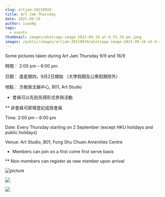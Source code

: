 ```yaml
---
slug: artjam-20210919
title: Art Jam Thursday
date: 2021-09-19
author: ivanNg
tags:
  - events
thumbnail: images/whatsapp-image-2021-09-16-at-6.55.29-pm.jpeg
images: /public/images/artjam-20210919/whatsapp-image-2021-09-16-at-4.46.21-pm.jpeg
---
```

Some pictures taken during Art Jam Thursday 9/9 and 16/9

時間： 2:00 pm – 6:00 pm

日期： 逢星期四，9月2日開始 （大學假期及公衆假期除外）

地點： 方樹泉文娛中心, B01, Art Studio

* 會員可以先到先得形式參與活動

\*\* 非會員可即場登記成爲會員

Time: 2:00 pm – 6:00 pm

Date: Every Thursday starting on 2 September (except HKU holidays and public holidays)

Venue: Art Studio, B01, Fong Shu Chuen Amenities Centre

* Members can join on a first come first serve basis

\*\* Non-members can register as new member upon arrival

![picture](/images/whatsapp-image-2021-09-16-at-5.19.17-pm.jpeg)

![](/images/whatsapp-image-2021-09-16-at-4.46.22-pm.jpeg)



![](/images/whatsapp-image-2021-09-16-at-4.46.21-pm.jpeg)